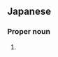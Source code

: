 ==Japanese==
{{ja-kanjitab|けい|すけ|yomi=j}}

===Proper noun===
{{ja-pos|proper|けいすけ}}

# {{given name|male|lang=ja|sort=けいすけ}}
